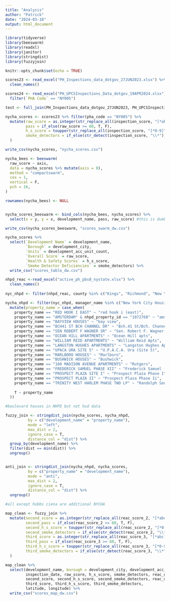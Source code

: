 ```yaml
---
title: "Analysis"
author: "Patrick"
date: "2024-03-18"
output: html_document
---
```


```r
library(tidyverse)
library(beeswarm)
library(readxl)
library(janitor)
library(stringdist)
library(fuzzyjoin)

knitr::opts_chunk$set(echo = TRUE)
```


```r
scores23 <- read_excel("PH_Inspections_data_dotgov_27JUN2023.xlsx") %>% 
  clean_names()

scores24 <- read_excel("PH_UPCSInspections_Data_dotgov_19APR2024.xlsx") %>% 
  filter(`PHA Code` == "NY005")

test <- full_join(PH_Inspections_data_dotgov_27JUN2023, PH_UPCSInspections_Data_dotgov_19APR2024, by = c("Inspection ID"="UPCS Inspection ID")) #new data has 6 less rows, the rest is the same, keep old data
```

```r
nycha_scores <- scores23 %>% filter(pha_code == "NY005") %>% 
  mutate(raw_score = as.integer(str_replace_all(inspection_score, "[*abc]", "")),
         pass = if_else(raw_score >= 60, T, F),
         h_s_score = toupper(str_replace_all(inspection_score, "[*0-9]", "")),
         smoke_detectors = if_else(str_detect(inspection_score, "\\*"), "Yes", "No")
  )

write_csv(nycha_scores, "nycha_scores.csv")
```

```r

nycha_bees <- beeswarm(
  raw_score ~ axis,
  data = nycha_scores %>% mutate(axis = 0),
  method = "compactswarm",
  cex = 1,
  vertical = F,
  pch = 16,
)

rownames(nycha_bees) <- NULL


nycha_scores_beeswarm <- bind_cols(nycha_bees, nycha_scores) %>% 
  select(x = y, y = x, development_name, pass, raw_score) #this is dumb but makes is a lot easier for DW to read. Switching it to horizontal by just renaming and reordering the x and y columns

write_csv(nycha_scores_beeswarm, "scores_swarm_dw.csv")

```

```r

nycha_scores %>% 
  select(`Development Name` = development_name,
         `Borough` = development_city,
         `Units` = development_acc_unit_count,
         `Overall Score` = raw_score,
         `Health & Safety Scores` = h_s_score,
         `Smoke Detector Deficiencies` = smoke_detectors) %>% 
  write_csv("scores_table_dw.csv")


```

```r

nhpd_reac <-read_excel("active_ph_pbs8_nystate.xlsx") %>% 
  clean_names()
  
nyc_nhpd <- filter(nhpd_reac, county %in% c("Kings", "Richmond", "New York", "Bronx", "Queens"))

nycha_nhpd <- filter(nyc_nhpd, manager_name %in% c("New York City Housing Authority", "NEW YORK CITY HOUSING AUTHORITY", "CORNELL PACE INC")) %>% 
  mutate(property_name = case_when(
    property_name == "RED HOOK I EAST" ~ "red hook i (east)",
    property_name == "AMSTERDAM" & nhpd_property_id == "1072768" ~ "amsterdam addition",
    property_name == "BAYVIEW HOUSES" ~ "bay view",
    property_name == "BCH41 ST BCH CHANNEL DR" ~ "Bch.41 St/Bch. Channel Dr",
    property_name == "SEN ROBERT F WAGNER SR" ~ "Sen. Robert F. Wagner Sr.",
    property_name == "OCEAN HILL APARTMENTS" ~ "Ocean Hill apts",
    property_name == "WILLIAM REID APARTMENTS" ~ "William Reid Apts",
    property_name == "LANGSTON HUGHES APARTMENTS" ~ "Langston Hughes Apts",
    property_name == "UPACA URA SITE 5" ~ "U.P.A.C.A. Ura (Site 5)",
    property_name == "MARLBORO HOUSES" ~ "Marlboro",
    property_name == "BUSHWICK HOUSES" ~ "Bushwick",
    property_name == "160 MADISON AVENUE APARTMENTS" ~ "Rutgers",
    property_name == "FREDERICK SAMUEL PHASE XII" ~ "Frederick Samuel (city)",
    property_name == "PROSPECT PLAZA SITE I" ~ "Prospect Plaza Phase I",
    property_name == "PROSPECT PLAZA II" ~ "Prospect Plaza Phase Ii",
    property_name == "TRINITY WEST HARLEM PHASE TWO LP" ~ "Randolph South",
    
    T ~ property_name
  ))

#boulevard houses in NHPD but not hud data

```


```r

fuzzy_join <- stringdist_join(nycha_scores, nycha_nhpd,
          by = c("development_name" = "property_name"),
          mode = "left",
          max_dist = 2,
          ignore_case = T,
          distance_col = "dist") %>% 
  group_by(development_name) %>%
  filter(dist == min(dist)) %>%
  ungroup()


anti_join <- stringdist_join(nycha_nhpd, nycha_scores,
          by = c("property_name" = "development_name"),
          mode = "anti",
          max_dist = 2,
          ignore_case = T,
          distance_col = "dist") %>% 
  ungroup()

#all except hobbs ciena are additional NYCHA

```

```r
map_clean <- fuzzy_join %>% 
  mutate(second_score = as.integer(str_replace_all(reac_score_2, "[*abc]", "")),
         second_pass = if_else(reac_score_2 >= 60, T, F),
         second_h_s_score = toupper(str_replace_all(reac_score_2, "[*0-9]", "")),
         second_smoke_detectors = if_else(str_detect(reac_score_2, "\\*"), "Yes", "No"),
         third_score = as.integer(str_replace_all(reac_score_3, "[*abc]", "")),
         third_pass = if_else(reac_score_3 >= 60, T, F),
         third_h_s_score = toupper(str_replace_all(reac_score_3, "[*0-9]", "")),
         third_smoke_detectors = if_else(str_detect(reac_score_3, "\\*"), "Yes", "No")
  ) 

map_clean %>% 
  select(development_name, borough = development_city, development_acc_unit_count,
         inspection_date, raw_score, h_s_score, smoke_detectors, reac_date_2,
         second_score, second_h_s_score, second_smoke_detectors, reac_date_3,
         third_score, third_h_s_score, third_smoke_detectors,
         latitude, longitude) %>% 
  write_csv("scores_map_dw.csv")

```




